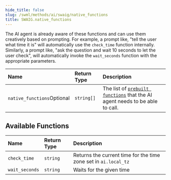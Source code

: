 ```yaml
---
hide_title: false
slug: /swml/methods/ai/swaig/native_functions
title: SWAIG.native_functions
---
```



The AI agent is already aware of these functions and can use them creatively based on prompting.
For example, a prompt like, "tell the user what time it is" will automatically use the `check_time`
function internally. Similarly, a prompt like, "ask the question and wait 10 seconds to let the user check",
will automatically invoke the `wait_seconds` function with the appropriate parameters.




| Name                                                             | Return Type | Description                                                                                          |
|:-----------------------------------------------------------------|:------------|:-----------------------------------------------------------------------------------------------------|
| `native_functions`<span className="optional-arg">Optional</span> | `string[]`  | The list of [`prebuilt functions`](#available-functions) that the AI agent needs to be able to call. |

## **Available Functions**

| Name           | Return Type | Description                                                     |
|:---------------|:------------|:----------------------------------------------------------------|
| `check_time`   | `string`    | Returns the current time for the time zone set in `ai.local_tz` |
| `wait_seconds` | `string`    | Waits for the given time                                        |
